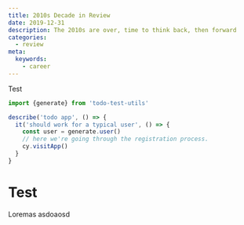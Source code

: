 ```yaml
---
title: 2010s Decade in Review
date: 2019-12-31
description: The 2010s are over, time to think back, then forward
categories:
  - review
meta:
  keywords:
    - career
---
```


Test

```typescript title="asdasd.jsx" {1-3,4}
import {generate} from 'todo-test-utils'

describe('todo app', () => {
  it('should work for a typical user', () => {
    const user = generate.user()
    // here we're going through the registration process.
    cy.visitApp()
  }
}

```

# Test

Loremas asdoaosd
